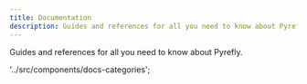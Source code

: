 ```yaml
---
title: Documentation
description: Guides and references for all you need to know about Pyrefly
---
```


Guides and references for all you need to know about Pyrefly.

'../src/components/docs-categories';

<DocCardList items={docsCategories} />
